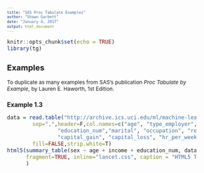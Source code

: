 ```yaml
---
title: "SAS Proc Tabulate Examples"
author: "Shawn Garbett"
date: "January 4, 2017"
output: html_document
---
```


```r
knitr::opts_chunk$set(echo = TRUE)
library(tg)
```
<style type="text/css">

body, td {
   font-size: 12px;
}
code.r{
  font-size: 12px;
}
pre {
  font-size: 10px
}
</style>

## Examples

To duplicate as many examples from SAS's publication _Proc Tabulate by Example_, by Lauren E. Haworth, 1st Edition.

### Example 1.3

```r
data = read.table("http://archive.ics.uci.edu/ml/machine-learning-databases/adult/adult.data",
        sep=",",header=F,col.names=c("age", "type_employer", "fnlwgt", "education", 
                "education_num","marital", "occupation", "relationship", "race","sex",
                "capital_gain", "capital_loss", "hr_per_week","country", "income"),
        fill=FALSE,strip.white=T)
html5(summary_table(sex ~ age + income + education_num, data),
      fragment=TRUE, inline="lancet.css", caption = "HTML5 Table Lancet Style", id="tbl4"
      )
```
